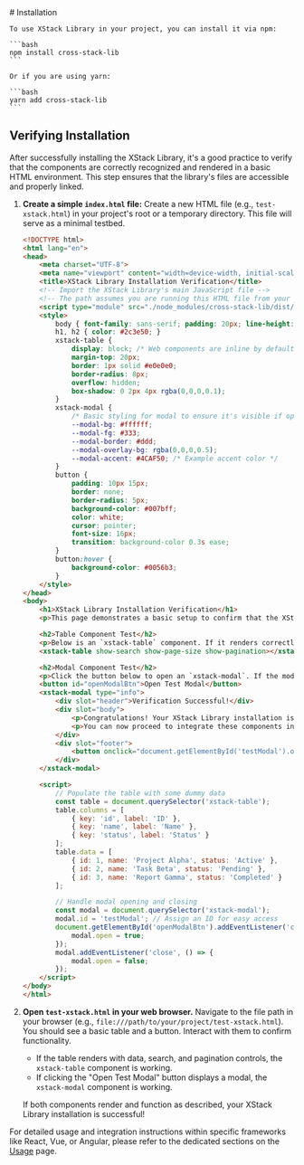 
<PageTransition>
  <div className="prose dark:prose-invert max-w-none">
    # Installation

    To use XStack Library in your project, you can install it via npm:

    ```bash
    npm install cross-stack-lib
    ```

    Or if you are using yarn:

    ```bash
    yarn add cross-stack-lib
    ```

## Verifying Installation

After successfully installing the XStack Library, it's a good practice to verify that the components are correctly recognized and rendered in a basic HTML environment. This step ensures that the library's files are accessible and properly linked.

1.  **Create a simple `index.html` file:**
    Create a new HTML file (e.g., `test-xstack.html`) in your project's root or a temporary directory. This file will serve as a minimal testbed.

    ```html
    <!DOCTYPE html>
    <html lang="en">
    <head>
        <meta charset="UTF-8">
        <meta name="viewport" content="width=device-width, initial-scale=1.0">
        <title>XStack Library Installation Verification</title>
        <!-- Import the XStack Library's main JavaScript file -->
        <!-- The path assumes you are running this HTML file from your project root -->
        <script type="module" src="./node_modules/cross-stack-lib/dist/cross-stack-lib.js"></script>
        <style>
            body { font-family: sans-serif; padding: 20px; line-height: 1.6; color: #333; }
            h1, h2 { color: #2c3e50; }
            xstack-table {
                display: block; /* Web components are inline by default */
                margin-top: 20px;
                border: 1px solid #e0e0e0;
                border-radius: 8px;
                overflow: hidden;
                box-shadow: 0 2px 4px rgba(0,0,0,0.1);
            }
            xstack-modal {
                /* Basic styling for modal to ensure it's visible if opened */
                --modal-bg: #ffffff;
                --modal-fg: #333;
                --modal-border: #ddd;
                --modal-overlay-bg: rgba(0,0,0,0.5);
                --modal-accent: #4CAF50; /* Example accent color */
            }
            button {
                padding: 10px 15px;
                border: none;
                border-radius: 5px;
                background-color: #007bff;
                color: white;
                cursor: pointer;
                font-size: 16px;
                transition: background-color 0.3s ease;
            }
            button:hover {
                background-color: #0056b3;
            }
        </style>
    </head>
    <body>
        <h1>XStack Library Installation Verification</h1>
        <p>This page demonstrates a basic setup to confirm that the XStack Library components are correctly installed and accessible in your project.</p>

        <h2>Table Component Test</h2>
        <p>Below is an `xstack-table` component. If it renders correctly with a search bar, page size selector, and pagination, the table component is working.</p>
        <xstack-table show-search show-page-size show-pagination></xstack-table>

        <h2>Modal Component Test</h2>
        <p>Click the button below to open an `xstack-modal`. If the modal appears, the modal component is functioning as expected.</p>
        <button id="openModalBtn">Open Test Modal</button>
        <xstack-modal type="info">
            <div slot="header">Verification Successful!</div>
            <div slot="body">
                <p>Congratulations! Your XStack Library installation is working correctly.</p>
                <p>You can now proceed to integrate these components into your framework of choice.</p>
            </div>
            <div slot="footer">
                <button onclick="document.getElementById('testModal').open = false">Close</button>
            </div>
        </xstack-modal>

        <script>
            // Populate the table with some dummy data
            const table = document.querySelector('xstack-table');
            table.columns = [
                { key: 'id', label: 'ID' },
                { key: 'name', label: 'Name' },
                { key: 'status', label: 'Status' }
            ];
            table.data = [
                { id: 1, name: 'Project Alpha', status: 'Active' },
                { id: 2, name: 'Task Beta', status: 'Pending' },
                { id: 3, name: 'Report Gamma', status: 'Completed' }
            ];

            // Handle modal opening and closing
            const modal = document.querySelector('xstack-modal');
            modal.id = 'testModal'; // Assign an ID for easy access
            document.getElementById('openModalBtn').addEventListener('click', () => {
                modal.open = true;
            });
            modal.addEventListener('close', () => {
                modal.open = false;
            });
        </script>
    </body>
    </html>
    ```

2.  **Open `test-xstack.html` in your web browser.**
    Navigate to the file path in your browser (e.g., `file:///path/to/your/project/test-xstack.html`). You should see a basic table and a button. Interact with them to confirm functionality.

    *   If the table renders with data, search, and pagination controls, the `xstack-table` component is working.
    *   If clicking the "Open Test Modal" button displays a modal, the `xstack-modal` component is working.

    If both components render and function as described, your XStack Library installation is successful!

For detailed usage and integration instructions within specific frameworks like React, Vue, or Angular, please refer to the dedicated sections on the [Usage](/getting-started/usage) page.
  </div>
</PageTransition>